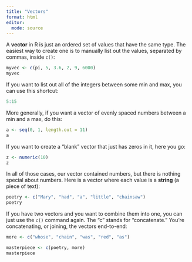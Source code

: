 ```yaml
---
title: "Vectors"
format: html
editor: 
  mode: source
---
```


A **vector** in R is just an ordered set of values that have the same type. The easiest way to create one is to manually list out the values, separated by commas, inside `c()`:

```r
myvec <- c(pi, 5, 3.6, 2, 9, 6000) 
myvec
```

If you want to list out all of the integers between some min and max, you can use this shortcut:

```r
5:15
```

More generally, if you want a vector of evenly spaced numbers between a min and a max, do this:

```r
a <- seq(0, 1, length.out = 11) 
a
```

If you want to create a "blank" vector that just has zeros in it, here you go:

```r
z <- numeric(10)
z
```

In all of those cases, our vector contained numbers, but there is nothing special about numbers. Here is a vector where each value is a **string** (a piece of text):

```r
poetry <- c("Mary", "had", "a", "little", "chainsaw")
poetry
```

If you have two vectors and you want to combine them into one, you can just use the `c()` command again. The "c" stands for "concatenate." You're concatenating, or joining, the vectors end-to-end:

```r
more <- c("whose", "chain", "was", "red", "as")

masterpiece <- c(poetry, more)
masterpiece
```
